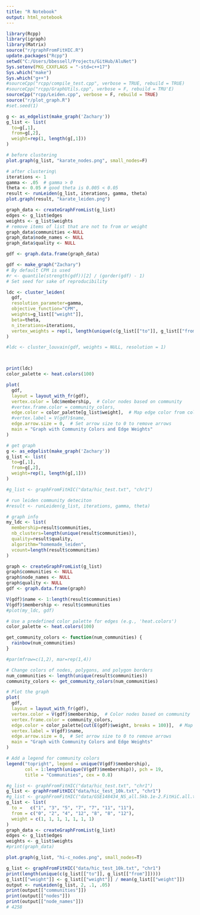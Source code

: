 ```yaml
---
title: "R Notebook"
output: html_notebook
---
```

 

```r
library(Rcpp)
library(igraph)
library(Matrix)
source("r/graphFromFitHIC.R")  
update.packages("Rcpp")
setwd("C:/Users/bbessell/Projects/GitHub/AluNet")
Sys.setenv(PKG_CXXFLAGS = "-std=c++17")
Sys.which("make") 
Sys.which("g++")
#sourceCpp("rcpp/compile_test.cpp", verbose = TRUE, rebuild = TRUE)
#sourceCpp("rcpp/GraphUtils.cpp", verbose = F, rebuild = TRU'E)
sourceCpp("rcpp/Leiden.cpp", verbose = F, rebuild = TRUE)
source("r/plot_graph.R")
#set.seed(1)
```


```r
g <- as_edgelist(make_graph('Zachary'))
g_list <- list(
  to=g[,1],
  from=g[,2],
  weight=rep(1, length(g[,1]))
)

# before clustering
plot.graph(g_list, "karate_nodes.png", small_nodes=F)

# after clustering\
iterations <- 1
gamma <- .05  # gamma > 0
theta <- 0.05 # good theta is 0.005 < 0.05
result <- runLeiden(g_list, iterations, gamma, theta)
plot.graph(result, "karate_leiden.png")

```

```r
graph_data <- createGraphFromList(g_list)
edges <- g_list$edges
weights <- g_list$weights
# remove items of list that are not to from or weight
graph_data$communities <-NULL
graph_data$node_names <- NULL
graph_data$quality <- NULL

gdf <- graph.data.frame(graph_data)
```

```r
gdf <- make_graph("Zachary")
# By default CPM is used
#r <- quantile(strength(gdf))[2] / (gorder(gdf) - 1)
# Set seed for sake of reproducibility

ldc <- cluster_leiden(
  gdf,
  resolution_parameter=gamma,
  objective_function="CPM",
  weights=g_list[["weight"]],
  beta=theta,
  n_iterations=iterations,
  vertex_weights = rep(1, length(unique(c(g_list[["to"]], g_list[["from"]]))))
)

#ldc <- cluster_louvain(gdf, weights = NULL, resolution = 1)



print(ldc) 
color_palette <- heat.colors(100)

plot(
  gdf,
  layout = layout_with_fr(gdf),
  vertex.color = ldc$membership,  # Color nodes based on community
  #vertex.frame.color = community_colors,
  edge.color = color_palette[g_list$weight],  # Map edge color from cold to hot
  #vertex.label = V(gdf)$name,
  edge.arrow.size = 0,  # Set arrow size to 0 to remove arrows
  main = "Graph with Community Colors and Edge Weights"
)
```

```r
# get graph
g <- as_edgelist(make_graph('Zachary'))
g_list <- list(
  to=g[,1],
  from=g[,2],
  weight=rep(1, length(g[,1]))
)

#g_list <- graphFromFitHIC("data/hic_test.txt", "chr1")

# run leiden community deteciton
#result <- runLeiden(g_list, iterations, gamma, theta)

# graph info
my_ldc <- list(
  membership=result$communities,
  nb_clusters=length(unique(result$communities)),
  quality=result$quality,
  algorithm="homemade_leiden",
  vcount=length(result$communities)
)

graph <- createGraphFromList(g_list)
graph$communities <- NULL
graph$node_names <- NULL
graph$quality <- NULL
gdf <- graph.data.frame(graph)

V(gdf)$name <- 1:length(result$communities)
V(gdf)$membership <- result$communities
#plot(my_ldc, gdf)

# Use a predefined color palette for edges (e.g., 'heat.colors')
color_palette <- heat.colors(100)

get_community_colors <- function(num_communities) {
  rainbow(num_communities)
}

#par(mfrow=c(1,2), mar=rep(1,4))

# Change colors of nodes, polygons, and polygon borders
num_communities <- length(unique(result$communities))
community_colors <- get_community_colors(num_communities)

# Plot the graph
plot(
  gdf,
  layout = layout_with_fr(gdf),
  vertex.color = V(gdf)$membership,  # Color nodes based on community
  vertex.frame.color = community_colors,
  edge.color = color_palette[cut(E(gdf)$weight, breaks = 100)],  # Map edge color from cold to hot
  vertex.label = V(gdf)$name,
  edge.arrow.size = 0,  # Set arrow size to 0 to remove arrows
  main = "Graph with Community Colors and Edge Weights"
)

# Add a legend for community colors
legend("topright", legend = unique(V(gdf)$membership),
       col = 1:length(unique(V(gdf)$membership)), pch = 19,
       title = "Communities", cex = 0.8)

```


```r
#g_list <- graphFromFitHIC("data/hic_test.txt", "chr1")
g_list <- graphFromFitHIC("data/hic_test_10k.txt", "chr1")
#g_list <- graphFromFitHIC("data/GSE148434_NS_all.5kb.1e-2.FitHiC.all.txt", "chr1")
g_list <- list(
  to =   c("1", "3", "5", "7", "7", "11", "11"),
  from = c("0", "2", "4", "12", "8", "8", "12"),
  weight = c(1, 1, 1, 1, 1, 1, 1)
)
graph_data <- createGraphFromList(g_list)
edges <- g_list$edges
weights <- g_list$weights
#print(graph_data)

plot.graph(g_list, "hi-c_nodes.png", small_nodes=T)
```

```r
g_list <- graphFromFitHIC("data/hic_test_10k.txt", "chr1")
print(length(unique(c(g_list[["to"]], g_list[["from"]]))))
g_list[["weight"]] <- g_list[["weight"]] / mean(g_list[["weight"]])
output <- runLeiden(g_list, 2, .1, .05)
print(output[["communities"]])
print(output[["nodes"]])
print(output[["node_names"]])
# 4258
```
